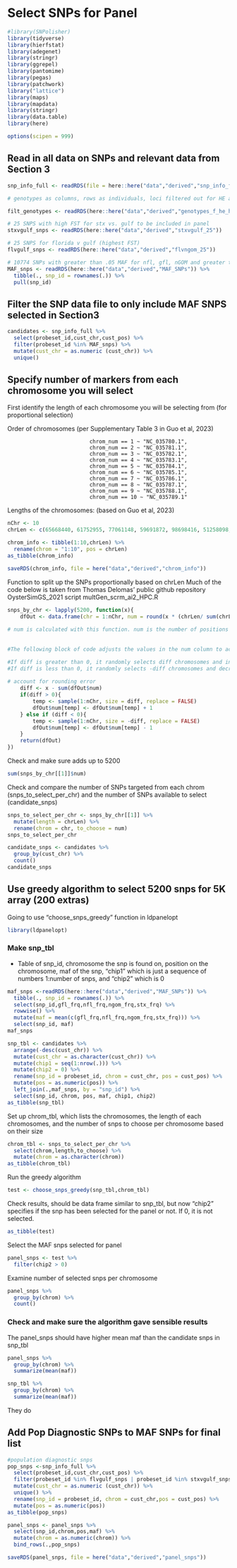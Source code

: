 # Select SNPs for Panel

```r
#library(SNPolisher)
library(tidyverse)
library(hierfstat)
library(adegenet)
library(stringr)
library(ggrepel)
library(pantomime)
library(pegas)
library(patchwork)
library("lattice")
library(maps)
library(mapdata)
library(stringr)
library(data.table)
library(here)

options(scipen = 999)
```

## Read in all data on SNPs and relevant data from Section 3

```r
snp_info_full <- readRDS(file = here::here("data","derived","snp_info_full"))
```

```r
# genotypes as columns, rows as individuals, loci filtered out for HE and HWE

filt_genotypes <- readRDS(here::here("data","derived","genotypes_f_he_hw"))
```

```r
# 25 SNPS with high FST for stx vs. gulf to be included in panel
stxvgulf_snps <- readRDS(here::here("data","derived","stxvgulf_25"))
```

```r
# 25 SNPS for florida v gulf (highest FST)
flvgulf_snps <- readRDS(here::here("data","derived","flvngom_25"))
```

```r
# 10774 SNPs with greater than .05 MAF for nfl, gfl, nGOM and greater than .03 MAF for stx
MAF_snps <- readRDS(here::here("data","derived","MAF_SNPs")) %>% 
  tibble(., snp_id = rownames(.)) %>%
  pull(snp_id)
```

## Filter the SNP data file to only include MAF SNPS selected in Section3

```r
candidates <- snp_info_full %>%
  select(probeset_id,cust_chr,cust_pos) %>%
  filter(probeset_id %in% MAF_snps) %>%
  mutate(cust_chr = as.numeric (cust_chr)) %>%
  unique()
```

## Specify number of markers from each chromosome you will select

First identify the length of each chromosome you will be selecting from (for proportional selection)

Order of chromosomes (per Supplementary Table 3 in Guo et al, 2023)

                              chrom_num == 1 ~ "NC_035780.1",
                              chrom_num == 2 ~ "NC_035781.1",
                              chrom_num == 3 ~ "NC_035782.1",
                              chrom_num == 4 ~ "NC_035783.1",
                              chrom_num == 5 ~ "NC_035784.1",
                              chrom_num == 6 ~ "NC_035785.1",
                              chrom_num == 7 ~ "NC_035786.1",
                              chrom_num == 8 ~ "NC_035787.1",
                              chrom_num == 9 ~ "NC_035788.1",
                              chrom_num == 10 ~ "NC_035789.1"


Lengths of the chromosomes: (based on Guo et al, 2023)

```r
nChr <- 10
chrLen <- c(65668440, 61752955, 77061148, 59691872, 98698416, 51258098, 57830854, 75944018, 104168038,32650045)
```

```r
chrom_info <- tibble(1:10,chrLen) %>%
  rename(chrom = "1:10", pos = chrLen)
as_tibble(chrom_info)
```

```r
saveRDS(chrom_info, file = here("data","derived","chrom_info"))
```


Function to split up the SNPs proportionally based on chrLen
Much of the code below is taken from Thomas Delomas' public github repository OysterSimGS_2021 script multGen_scrm_ai2_HPC.R

```r
snps_by_chr <- lapply(5200, function(x){
	dfOut <- data.frame(chr = 1:nChr, num = round(x * (chrLen/ sum(chrLen)))) #note 5200 specifies the number of SNPs we are selecting
						
# num is calculated with this function. num is the number of positions assigned to each chromosome, calculated based on the proportion of the chromosome length (chrLen) relative to the total chromosome length (sum(chrLen)). The values are rounded.
	
	
#The following block of code adjusts the values in the num column to account for rounding errors:

#If diff is greater than 0, it randomly selects diff chromosomes and increments their num values by 1.
#If diff is less than 0, it randomly selects -diff chromosomes and decrements their num values by 1.
	
# account for rounding error
	diff <- x - sum(dfOut$num)
	if(diff > 0){
		temp <- sample(1:nChr, size = diff, replace = FALSE)
		dfOut$num[temp] <- dfOut$num[temp] + 1
	} else if (diff < 0){
		temp <- sample(1:nChr, size = -diff, replace = FALSE)
		dfOut$num[temp] <- dfOut$num[temp] - 1
	}
	return(dfOut)
})
```

Check and make sure adds up to 5200

```r
sum(snps_by_chr[[1]]$num)
```

Check and compare the number of SNPs targeted from each chrom (snps_to_select_per_chr) and the number of SNPs available to select (candidate_snps)

```r
snps_to_select_per_chr <- snps_by_chr[[1]] %>%
  mutate(length = chrLen) %>%
  rename(chrom = chr, to_choose = num) 
snps_to_select_per_chr

candidate_snps <- candidates %>%
  group_by(cust_chr) %>%
  count()
candidate_snps
```

## Use greedy algorithm to select 5200 snps for 5K array (200 extras)

Going to use "choose_snps_greedy" function in ldpanelopt

```r
library(ldpanelopt)
```

### Make snp_tbl

* Table of snp_id, chromosome the snp is found on, position on the chromosome, maf of the snp, "chip1" which is just a sequence of numbers 1:number of snps, and "chip2" which is 0

```r
maf_snps <-readRDS(here::here("data","derived","MAF_SNPs")) %>% 
  tibble(., snp_id = rownames(.)) %>%
  select(snp_id,gfl_frq,nfl_frq,ngom_frq,stx_frq) %>%
  rowwise() %>%
  mutate(maf = mean(c(gfl_frq,nfl_frq,ngom_frq,stx_frq))) %>%
  select(snp_id, maf)
maf_snps
```

```r
snp_tbl <- candidates %>%
  arrange(-desc(cust_chr)) %>%
  mutate(cust_chr = as.character(cust_chr)) %>%
  mutate(chip1 = seq(1:nrow(.))) %>%
  mutate(chip2 = 0) %>%
  rename(snp_id = probeset_id, chrom = cust_chr, pos = cust_pos) %>%
  mutate(pos = as.numeric(pos)) %>% 
  left_join(.,maf_snps, by = "snp_id") %>%
  select(snp_id, chrom, pos, maf, chip1, chip2)
as_tibble(snp_tbl) 
```

Set up chrom_tbl, which lists the chromosomes, the length of each chromosomes, and the number of snps to choose per chromosome based on their size

```r
chrom_tbl <- snps_to_select_per_chr %>%
  select(chrom,length,to_choose) %>%
  mutate(chrom = as.character(chrom))
as_tibble(chrom_tbl)
```

Run the greedy algorithm

```r
test <- choose_snps_greedy(snp_tbl,chrom_tbl)
```

Check results, should be data frame similar to snp_tbl, but now "chip2" specifies if the snp has been selected for the panel or not.  If 0, it is not selected. 

```r
as_tibble(test)
```

Select the MAF snps selected for panel

```r
panel_snps <- test %>%
  filter(chip2 > 0)
```

Examine number of selected snps per chromosome

```r
panel_snps %>%
  group_by(chrom) %>%
  count()
```

### Check and make sure the algorithm gave sensible results

The panel_snps should have higher mean maf than the candidate snps in snp_tbl

```r
panel_snps %>%
  group_by(chrom) %>%
  summarize(mean(maf))

snp_tbl %>%
  group_by(chrom) %>%
  summarize(mean(maf))
```

They do

## Add Pop Diagnostic SNPs to MAF SNPs for final list

```r
#population diagnostic snps
pop_snps <-snp_info_full %>%
  select(probeset_id,cust_chr,cust_pos) %>%
  filter(probeset_id %in% flvgulf_snps | probeset_id %in% stxvgulf_snps) %>%
  mutate(cust_chr = as.numeric (cust_chr)) %>%
  unique() %>%
  rename(snp_id = probeset_id, chrom = cust_chr,pos = cust_pos) %>%
  mutate(pos = as.numeric(pos))
as_tibble(pop_snps)
```

```r
panel_snps <- panel_snps %>%
  select(snp_id,chrom,pos,maf) %>%
  mutate(chrom = as.numeric(chrom)) %>%
  bind_rows(.,pop_snps)
```

```r
saveRDS(panel_snps, file = here("data","derived","panel_snps"))
```

